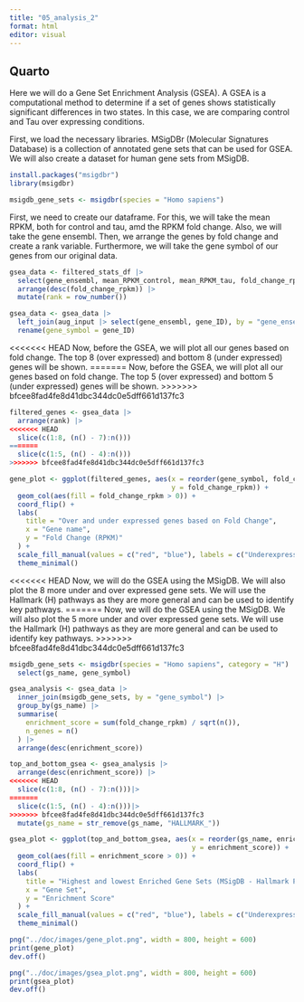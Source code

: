 ```yaml
---
title: "05_analysis_2"
format: html
editor: visual
---
```


## Quarto

Here we will do a Gene Set Enrichment Analysis (GSEA). A GSEA is a computational method to determine if a set of genes shows statistically significant differences in two states. In this case, we are comparing control and Tau over expressing conditions.

First, we load the necessary libraries. MSigDBr (Molecular Signatures Database) is a collection of annotated gene sets that can be used for GSEA. We will also create a dataset for human gene sets from MSigDB.

```r
install.packages("msigdbr")
library(msigdbr)

msigdb_gene_sets <- msigdbr(species = "Homo sapiens")
```

First, we need to create our dataframe. For this, we will take the mean RPKM, both for control and tau, amd the RPKM fold change. Also, we will take the gene ensembl. Then, we arrange the genes by fold change and create a rank variable. Furthermore, we will take the gene symbol of our genes from our original data.

```r

gsea_data <- filtered_stats_df |>
  select(gene_ensembl, mean_RPKM_control, mean_RPKM_tau, fold_change_rpkm) |>
  arrange(desc(fold_change_rpkm)) |>
  mutate(rank = row_number())

gsea_data <- gsea_data |>
  left_join(aug_input |> select(gene_ensembl, gene_ID), by = "gene_ensembl") |>
  rename(gene_symbol = gene_ID)
```

<<<<<<< HEAD
Now, before the GSEA, we will plot all our genes based on fold change. The top 8 (over expressed) and bottom 8 (under expressed) genes will be shown.
=======
Now, before the GSEA, we will plot all our genes based on fold change. The top 5 (over expressed) and bottom 5 (under expressed) genes will be shown.
>>>>>>> bfcee8fad4fe8d41dbc344dc0e5dff661d137fc3

```r
filtered_genes <- gsea_data |>
  arrange(rank) |>
<<<<<<< HEAD
  slice(c(1:8, (n() - 7):n()))
=======
  slice(c(1:5, (n() - 4):n()))
>>>>>>> bfcee8fad4fe8d41dbc344dc0e5dff661d137fc3

gene_plot <- ggplot(filtered_genes, aes(x = reorder(gene_symbol, fold_change_rpkm), 
                                        y = fold_change_rpkm)) +
  geom_col(aes(fill = fold_change_rpkm > 0)) +  
  coord_flip() +
  labs(
    title = "Over and under expressed genes based on Fold Change",
    x = "Gene name",
    y = "Fold Change (RPKM)"
  ) +
  scale_fill_manual(values = c("red", "blue"), labels = c("Underexpressed", "Overexpressed"), name = "Expression") +
  theme_minimal()
```

<<<<<<< HEAD
Now, we will do the GSEA using the MSigDB. We will also plot the 8 more under and over expressed gene sets. We will use the Hallmark (H) pathways as they are more general and can be used to identify key pathways.
=======
Now, we will do the GSEA using the MSigDB. We will also plot the 5 more under and over expressed gene sets. We will use the Hallmark (H) pathways as they are more general and can be used to identify key pathways.
>>>>>>> bfcee8fad4fe8d41dbc344dc0e5dff661d137fc3

```r
msigdb_gene_sets <- msigdbr(species = "Homo sapiens", category = "H") |>
  select(gs_name, gene_symbol)

gsea_analysis <- gsea_data |>
  inner_join(msigdb_gene_sets, by = "gene_symbol") |>
  group_by(gs_name) |>
  summarise(
    enrichment_score = sum(fold_change_rpkm) / sqrt(n()),
    n_genes = n()
  ) |>
  arrange(desc(enrichment_score))

top_and_bottom_gsea <- gsea_analysis |>
  arrange(desc(enrichment_score)) |>
<<<<<<< HEAD
  slice(c(1:8, (n() - 7):n()))|>
=======
  slice(c(1:5, (n() - 4):n()))|>
>>>>>>> bfcee8fad4fe8d41dbc344dc0e5dff661d137fc3
  mutate(gs_name = str_remove(gs_name, "HALLMARK_"))  

gsea_plot <- ggplot(top_and_bottom_gsea, aes(x = reorder(gs_name, enrichment_score), 
                                             y = enrichment_score)) +
  geom_col(aes(fill = enrichment_score > 0)) + 
  coord_flip() +
  labs(
    title = "Highest and lowest Enriched Gene Sets (MSigDB - Hallmark Pathways)",
    x = "Gene Set",
    y = "Enrichment Score"
  ) +
  scale_fill_manual(values = c("red", "blue"), labels = c("Underexpressed", "Overexpressed"), name = "Gene Set Type") +
  theme_minimal()

png("../doc/images/gene_plot.png", width = 800, height = 600)
print(gene_plot)
dev.off()

png("../doc/images/gsea_plot.png", width = 800, height = 600)
print(gsea_plot)
dev.off()
```
